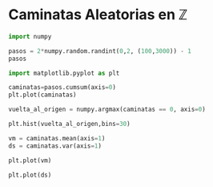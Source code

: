 # Caminatas Aleatorias en $\mathbb{Z}$

```python
import numpy 

pasos = 2*numpy.random.randint(0,2, (100,3000)) - 1
pasos
```

```python
import matplotlib.pyplot as plt

caminatas=pasos.cumsum(axis=0)
plt.plot(caminatas)
```

```python
vuelta_al_origen = numpy.argmax(caminatas == 0, axis=0)
```

```python
plt.hist(vuelta_al_origen,bins=30)
```


```python
vm = caminatas.mean(axis=1)
ds = caminatas.var(axis=1)

plt.plot(vm)
```

```python
plt.plot(ds)
```